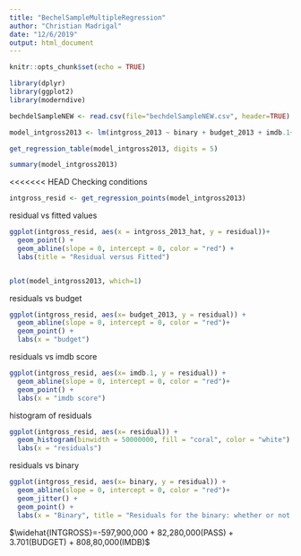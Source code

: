 ```yaml
---
title: "BechelSampleMultipleRegression"
author: "Christian Madrigal"
date: "12/6/2019"
output: html_document
---
```


```r
knitr::opts_chunk$set(echo = TRUE)
```

```r
library(dplyr)
library(ggplot2)
library(moderndive)
```

```r
bechdelSampleNEW <- read.csv(file="bechdelSampleNEW.csv", header=TRUE)
```

```r
model_intgross2013 <- lm(intgross_2013 ~ binary + budget_2013 + imdb.1+decade_code, data = bechdelSampleNEW)

get_regression_table(model_intgross2013, digits = 5) 
```

```r
summary(model_intgross2013)
```


<<<<<<< HEAD
Checking conditions




```r
intgross_resid <- get_regression_points(model_intgross2013)
```

residual vs fitted values

```r
ggplot(intgross_resid, aes(x = intgross_2013_hat, y = residual))+ 
  geom_point() + 
  geom_abline(slope = 0, intercept = 0, color = "red") + 
  labs(title = "Residual versus Fitted")


plot(model_intgross2013, which=1)
```


residuals vs budget

```r
ggplot(intgross_resid, aes(x= budget_2013, y = residual)) + 
  geom_abline(slope = 0, intercept = 0, color = "red")+ 
  geom_point() + 
  labs(x = "budget")
```


residuals vs imdb score

```r
ggplot(intgross_resid, aes(x= imdb.1, y = residual)) + 
  geom_abline(slope = 0, intercept = 0, color = "red")+ 
  geom_point() + 
  labs(x = "imdb score")
```

histogram of residuals


```r
ggplot(intgross_resid, aes(x= residual)) + 
  geom_histogram(binwidth = 50000000, fill = "coral", color = "white") + 
  labs(x = "residuals")
```

residuals vs binary

```r
ggplot(intgross_resid, aes(x= binary, y = residual)) + 
  geom_abline(slope = 0, intercept = 0, color = "red")+ 
  geom_jitter() +
  geom_point() + 
  labs(x = "Binary", title = "Residuals for the binary: whether or not the movie passed the bechdel test")
```


$\widehat{INTGROSS}=-597,900,000 + 82,280,000(PASS) + 3.701(BUDGET) +  808,80,000(IMDB)$
